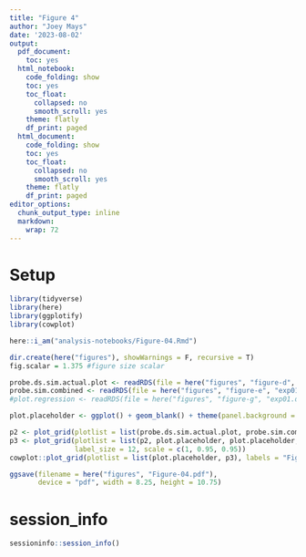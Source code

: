 ```yaml
---
title: "Figure 4"
author: "Joey Mays"
date: '2023-08-02'
output:
  pdf_document:
    toc: yes
  html_notebook:
    code_folding: show
    toc: yes
    toc_float:
      collapsed: no
      smooth_scroll: yes
    theme: flatly
    df_print: paged
  html_document:
    code_folding: show
    toc: yes
    toc_float:
      collapsed: no
      smooth_scroll: yes
    theme: flatly
    df_print: paged
editor_options:
  chunk_output_type: inline
  markdown:
    wrap: 72
---
```


# Setup

```r
library(tidyverse)
library(here)
library(ggplotify)
library(cowplot)
```

```r
here::i_am("analysis-notebooks/Figure-04.Rmd")
```

```r
dir.create(here("figures"), showWarnings = F, recursive = T)
fig.scalar = 1.375 #figure size scalar
```

```r
probe.ds.sim.actual.plot <- readRDS(file = here("figures", "figure-d", "exp01.rpe1.chr2and6.downsampleProbes.RDS"))
probe.sim.combined <- readRDS(file = here("figures", "figure-e", "exp01.rpe1.probeSim.scramble.RDS"))
#plot.regression <- readRDS(file = here("figures", "figure-g", "exp01.downsample.depthByProbe.RDS"))
```

```r
plot.placeholder <- ggplot() + geom_blank() + theme(panel.background = element_blank())
```

```r
p2 <- plot_grid(plotlist = list(probe.ds.sim.actual.plot, probe.sim.combined), nrow = 1, rel_widths = c(0.7,1), labels = c("A.", "B."), label_size = 12, scale = 0.95, align = "h", axis = "tb") 
p3 <- plot_grid(plotlist = list(p2, plot.placeholder, plot.placeholder, plot.placeholder), ncol = 1, rel_heights = c(1, 0.8, 1, 0.7), labels = c("", "", ""), 
                label_size = 12, scale = c(1, 0.95, 0.95))
cowplot::plot_grid(plotlist = list(plot.placeholder, p3), labels = "Figure 4", label_size = 12, ncol = 1, rel_heights = c(1,40), hjust = -0.05)
```

```r
ggsave(filename = here("figures", "Figure-04.pdf"), 
       device = "pdf", width = 8.25, height = 10.75)
```

# session_info

```r
sessioninfo::session_info()
```


